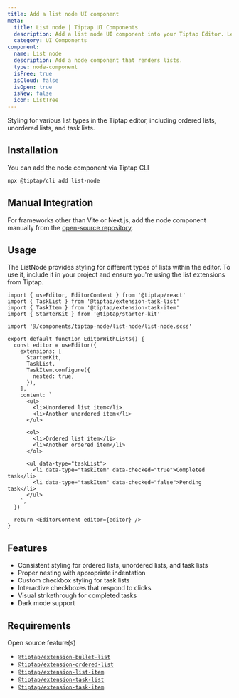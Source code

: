 ```yaml
---
title: Add a list node UI component
meta:
  title: List node | Tiptap UI Components
  description: Add a list node UI component into your Tiptap Editor. Learn more about it in our docs.
  category: UI Components
component:
  name: List node
  description: Add a node component that renders lists.
  type: node-component
  isFree: true
  isCloud: false
  isOpen: true
  isNew: false
  icon: ListTree
---
```



Styling for various list types in the Tiptap editor, including ordered lists, unordered lists, and task lists.

<CodeDemo isScrollable src="https://template.tiptap.dev/preview/tiptap-node/list-node" />

## Installation

You can add the node component via Tiptap CLI

```bash
npx @tiptap/cli add list-node
```

## Manual Integration

For frameworks other than Vite or Next.js, add the node component manually from the [open-source repository](https://github.com/ueberdosis/tiptap-ui-components/tree/main/apps/web/src/components/tiptap-node/list-node).

## Usage

The ListNode provides styling for different types of lists within the editor. To use it, include it in your project and ensure you're using the list extensions from Tiptap.

```tsx
import { useEditor, EditorContent } from '@tiptap/react'
import { TaskList } from '@tiptap/extension-task-list'
import { TaskItem } from '@tiptap/extension-task-item'
import { StarterKit } from '@tiptap/starter-kit'

import '@/components/tiptap-node/list-node/list-node.scss'

export default function EditorWithLists() {
  const editor = useEditor({
    extensions: [
      StarterKit,
      TaskList,
      TaskItem.configure({
        nested: true,
      }),
    ],
    content: `
      <ul>
        <li>Unordered list item</li>
        <li>Another unordered item</li>
      </ul>

      <ol>
        <li>Ordered list item</li>
        <li>Another ordered item</li>
      </ol>

      <ul data-type="taskList">
        <li data-type="taskItem" data-checked="true">Completed task</li>
        <li data-type="taskItem" data-checked="false">Pending task</li>
      </ul>
    `,
  })

  return <EditorContent editor={editor} />
}
```

## Features

- Consistent styling for ordered lists, unordered lists, and task lists
- Proper nesting with appropriate indentation
- Custom checkbox styling for task lists
- Interactive checkboxes that respond to clicks
- Visual strikethrough for completed tasks
- Dark mode support

## Requirements

Open source feature(s)

- [`@tiptap/extension-bullet-list`](/editor/extensions/nodes/bullet-list)
- [`@tiptap/extension-ordered-list`](/editor/extensions/nodes/ordered-list)
- [`@tiptap/extension-list-item`](/editor/extensions/nodes/list-item)
- [`@tiptap/extension-task-list`](/editor/extensions/nodes/task-list)
- [`@tiptap/extension-task-item`](/editor/extensions/nodes/task-item)